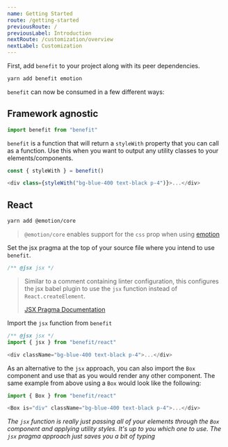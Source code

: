 ```yaml
---
name: Getting Started
route: /getting-started
previousRoute: /
previousLabel: Introduction
nextRoute: /customization/overview
nextLabel: Customization
---
```



First, add `benefit` to your project along with its peer dependencies.

```bash
yarn add benefit emotion
```

`benefit` can now be consumed in a few different ways:

## Framework agnostic

```js
import benefit from "benefit"
```

`benefit` is a function that will return a `styleWith` property that you can call as a function. Use this when you want to output any utility classes to your elements/components.

```js
const { styleWith } = benefit()

<div class={styleWith("bg-blue-400 text-black p-4")}>...</div>
```

## React

```bash
yarn add @emotion/core
```

> `@emotion/core` enables support for the `css` prop when using [emotion](https://emotion.sh/docs/css-prop)

Set the jsx pragma at the top of your source file where you intend to use `benefit`.

```js
/** @jsx jsx */
```

> Similar to a comment containing linter configuration, this configures the jsx babel plugin to use the `jsx` function instead of `React.createElement`.
>
> [JSX Pragma Documentation](https://babeljs.io/docs/en/babel-plugin-transform-react-jsx#pragma)

Import the `jsx` function from `benefit`

```js
/** @jsx jsx */
import { jsx } from "benefit/react"
```

```js
<div className="bg-blue-400 text-black p-4">...</div>
```

As an alternative to the `jsx` approach, you can also import the `Box` component and use that as you would render any other component. The same example from above using a `Box` would look like the following:

```js
import { Box } from "benefit/react"
```

```js
<Box is="div" className="bg-blue-400 text-black p-4">...</div>
```

_The `jsx` function is really just passing all of your elements through the `Box` component and applying utility styles. It's up to you which one to use. The `jsx` pragma approach just saves you a bit of typing_
